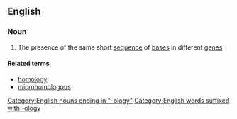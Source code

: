 ==English==

===Noun===
{{en-noun|-}}

# {{context|genetics|lang=en}} The presence of the same short [[sequence]] of [[base]]s in different [[gene]]s

====Related terms====
*[[homology]]
*[[microhomologous]]
[[Category:English nouns ending in "-ology"]]
[[Category:English words suffixed with -ology]]